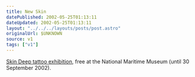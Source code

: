 ```yaml
---
title: New Skin
datePublished: 2002-05-25T01:13:11
dateUpdated: 2002-05-25T01:13:11
layout: "../../../layouts/posts/post.astro"
originalUrl: $UNKNOWN
source: v1
tags: ["v1"]
---
```


[Skin Deep tattoo exhibition][1], free at the National Maritime Museum (until 30 September 2002).

[1]: http://www.nmm.ac.uk/galleries/skin_deep.html "Skin Deep tattoo and tattooing exhibition"
